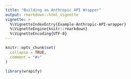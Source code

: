 ```yaml
---
title: "Building an Anthropic API Wrapper"
output: rmarkdown::html_vignette
vignette: >
  %\VignetteIndexEntry{Example-Anthropic-API-wrapper}
  %\VignetteEngine{knitr::rmarkdown}
  %\VignetteEncoding{UTF-8}
---
```


```r
knitr::opts_chunk$set(
  collapse = TRUE,
  comment = "#>"
)
```

```r
library(wrapify)
```
